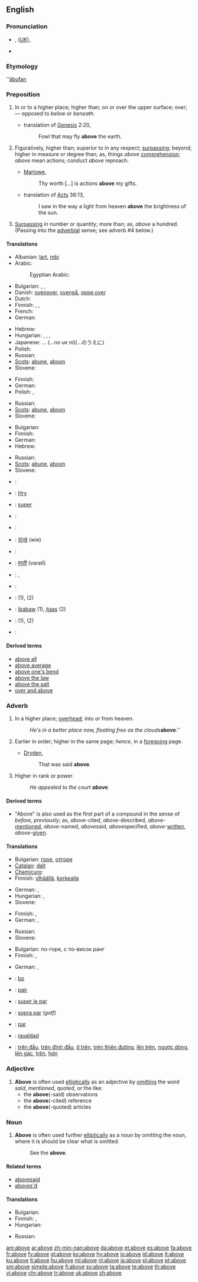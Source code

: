 {{wikipedia}}
==English==

{{rank|year|dear|high|297|above|received|read|together}}

===Pronunciation===
* {{IPAchar|/ə-bŭv/}}, (''[[Received Pronunciation|UK]]''){{IPA|/əˈbʌv/}}, {{SAMPA|/@"bVv/}}
*: {{IPAchar|[[Rhymes:English:-ʌv|Rhymes: -ʌv]]}}
* {{audio|en-us-above.ogg|Audio (US)}}

===Etymology===
{{etyl|ang}} ''[[ābufan]]

===Preposition===
{{en-prep}}

# In or to a higher place; higher than; on or over the upper surface; over; — opposed to ''below'' or ''beneath''.
#* {{rfdate}} translation of [[w:Genesis|Genesis]] 2:20,
#*: Fowl that may fly '''above''' the earth.
# Figuratively, higher than; superior to in any respect; [[surpassing]]; beyond; higher in measure or degree than; as, things ''above'' [[comprehension]]; ''above'' mean actions; conduct ''above'' reproach.
#* {{rfdate}} [[w:Marlowe|Marlowe]],
#*: Thy worth […] is actions '''above''' my gifts.
#* {{rfdate}} translation of [[w:Acts|Acts]] 36:13,
#*: I saw in the way a light from heaven '''above''' the brightness of the sun.
# [[surpassing|Surpassing]] in number or quantity; more than; as, ''above'' a hundred. (Passing into the [[adverbial]] sense; see adverb #4 below.)

====Translations====
{{trans-top|in or to a higher place}}
* Albanian: [[lart]], [[mbi]]
* Arabic: {{t-|ar|فوق|alt=فَوقَ|tr=fawqa|sc=Arab}}
*: Egyptian Arabic: {{tø|arz|فوق|tr=fawq|sc=Arab|xs=Egyptian Arabic}}
* Bulgarian: {{t|bg|над}}, {{t|bg|отгоре на}}, {{t|bg|по-високо от}}
* Danish: [[ovenover]], [[ovenpå]], [[oppe over]]
* Dutch: {{t+|nl|boven}}
* Finnish: {{t-|fi|yllä}}, {{t-|fi|yläpuolella}}, {{t-|fi|päällä}}
* French: {{t|fr|au-dessus de}}
* German: {{t+|de|über}}
{{trans-mid}}
* Hebrew: {{t-|he|מעל|tr=me`ál|sc=Hebr}}
* Hungarian: {{t+|hu|fölött}}, {{t+|hu|felett}}, {{t+|hu|fölé}}, {{t|hu|felé}}
* Japanese: ...{{t|ja|の上に|sc=Jpan}} (...''no ue ni'')(...のうえに)
* Polish: {{t+|pl|nad}}
* Russian: {{t|ru|над|tr=nad}}
* [[Scots]]: [[abune]], [[aboon]]
* Slovene: {{t+|sl|nad}}
{{trans-bottom}}

{{trans-top|superior to, surpassing}}
* Finnish: {{t-|fi|yläpuolella}}
* German: {{t+|de|über}}
* Polish: {{t|pl|nad}}, {{t|pl|powyżej}}
{{trans-mid}}
* Russian: {{t+|ru|превыше|tr=prevýše|sc=Cyrl}}
* [[Scots]]: [[abune]], [[aboon]]
* Slovene: {{t+|sl|nad}}
{{trans-bottom}}

{{trans-top|more}}
* Bulgarian: {{t|bg|освен това}}
* Finnish: {{t+|fi|yli}}
* German: {{t+|de|über}}
* Hebrew: {{t-|he|מעל|tr=me`ál|sc=Hebr}}
{{trans-mid}}
* Russian: {{t+|ru|свыше|tr=svýše|sc=Cyrl}}
* [[Scots]]: [[abune]], [[aboon]]
* Slovene: {{t+|sl|nad}}
{{trans-bottom}}

{{checktrans-top}}
* {{ttbc|Afrikaans}}: {{t|af|bo}}
* {{ttbc|Egyptian}}: [[Hry]]
* {{ttbc|Interlingua}}: [[super]]
* {{ttbc|Italian}}: {{t|it|sopra}}
* {{ttbc|Latin}}: {{t|la|super}}
* {{ttbc|Korean}}: [[위에]] (wie)
{{trans-mid}}
* {{ttbc|Maltese}}: {{t|mt|fuq}}
* {{ttbc|Marathi}}: [[वरती]] (varatī)
* {{ttbc|Portuguese}}: {{t|pt|acima}}, {{t|pt|sobre}}
* {{ttbc|Spanish}}: {{t+|es|sobre}}
* {{ttbc|Swedish}}: {{t|sv|över}} (1), {{t|sv|ovan}} (2)
* {{ttbc|Tagalog}}: [[ibabaw]] (1), [[itaas]] (2)
* {{ttbc|Telugu}}: {{t|te|పైన}} (1), {{t|te|మీద}} (2)
* {{ttbc|Turkish}}: {{t|tr|üstünde}}
{{trans-bottom}}

====Derived terms====
* [[above all]]
* [[above average]]
* [[above one's bend]]
* [[above the law]]
* [[above the salt]]
* [[over and above]]

===Adverb===
{{en-adv|-}}

# In a higher place; [[overhead]]; into or from heaven.
#: ''He's in a better place now, floating free as the clouds '''''above'''.''
# Earlier in order; higher in the same page; ''hence'', in a [[foregoing]] page.
#* {{rfdate}} [[w:Dryden|Dryden]],
#*: That was said '''above'''.
# Higher in rank or power.
#: ''He appealed to the court '''above'''.''

====Derived terms====
* "Above" is also used as the first part of a compound in the sense of ''before'', ''previously''; as, ''above''-cited, ''above''-described, ''above''-[[mentioned]], ''above''-named, ''above''said, ''above''specified, ''above''-[[written]], ''above''-[[given]].

====Translations====
{{trans-top|in a higher place}}
* Bulgarian: [[горе]], [[отгоре]]
* [[Catalan]]: [[dalt]]
* [[Chamicuro]]: {{tø|ccc|i'yijku shana}}
* Finnish: [[ylhäällä]], [[korkealla]]
{{trans-mid}}
* German: {{t+|de|höher}}, {{t+|de|über}}
* Hungarian: {{t+|hu|fent}}, {{t|hu|felül}}
* Slovene: {{t+|sl|zgoraj}}
{{trans-bottom}}

{{trans-top|earlier in order}}
* Finnish: {{t-|fi|yllä}}, {{t-|fi|edellä}}
* German: {{t+|de|früher}}, {{t+|de|vorher}}
{{trans-mid}}
* Russian: {{t+|ru|выше|tr=výše|sc=Cyrl}}
* Slovene: {{t+|sl|zgoraj}}
{{trans-bottom}}

{{trans-top|higher in rank}}
* Bulgarian: по-горе, с по-висок ранг
* Finnish: {{t-|fi|ylempänä}}, {{t-|fi|yläpuolella}}
{{trans-mid}}
* German: {{t+|de|ranghöher}}, {{t+|de|vorgesetzt}}
{{trans-bottom}}

{{checktrans-top}}
* {{ttbc|Afrikaans}}: [[bo]]
* {{ttbc|French}}: [[pair]]
* {{ttbc|Interlingua}}: [[super le par]]
{{trans-mid}}
* {{ttbc|Italian}}: [[sopra par]] (''golf'')
* {{ttbc|Portuguese}}: [[par]]
* {{ttbc|Spanish}}: [[igualdad]]
* {{ttbc|Vietnamese}}: [[trên đầu]], [[trên đỉnh đầu]], [[ở trên]], [[trên thiên đường]], [[lên trên]], [[ngược dòng]], [[lên gác]], [[trên]], [[hơn]]
{{trans-bottom}}

===Adjective===
{{en-adj|-}}

# '''Above''' is often used [[elliptical]]ly as an adjective by [[omit]]ting the word ''said'', ''mentioned'', ''quoted'', or the like:
#* the '''above'''(-said) observations
#* the '''above'''(-cited) reference
#* the '''above'''(-quoted) articles

===Noun===
{{en-noun|-}}

# '''Above''' is often used further [[elliptical]]ly as a noun by omitting the noun, where it is should be clear what is omitted.
#: See the '''above'''.

====Related terms====
* [[abovesaid]]
* [[aboves'd]]

====Translations====
{{trans-top|above-mentioned}}
* Bulgarian: {{t|bg|гореспоменат|sc=Cyrl}}
* Finnish: {{t|fi|yllä mainittu}}, {{t-|fi|edellä mainittu}}
* Hungarian: {{t|hu|fentemlített}}
{{trans-mid}}
* Russian: {{t|ru|вышеупомянутый|tr=vyšeupom'ánutyj|sc=Cyrl}}
{{trans-bottom}}

[[am:above]]
[[ar:above]]
[[zh-min-nan:above]]
[[da:above]]
[[et:above]]
[[es:above]]
[[fa:above]]
[[fr:above]]
[[fy:above]]
[[gl:above]]
[[ko:above]]
[[hy:above]]
[[io:above]]
[[id:above]]
[[it:above]]
[[ku:above]]
[[lt:above]]
[[hu:above]]
[[ml:above]]
[[nl:above]]
[[ja:above]]
[[pl:above]]
[[pt:above]]
[[sm:above]]
[[simple:above]]
[[fi:above]]
[[sv:above]]
[[ta:above]]
[[te:above]]
[[th:above]]
[[vi:above]]
[[chr:above]]
[[tr:above]]
[[uk:above]]
[[zh:above]]